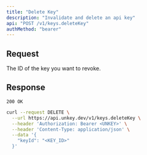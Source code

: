 ```yaml
---
title: "Delete Key"
description: "Invalidate and delete an api key"
api: "POST /v1/keys.deleteKey"
authMethod: "bearer"
---
```


## Request

<ParamField body="keyId" type="string" required>
  The ID of the key you want to revoke.
</ParamField>

## Response

`200 OK`

<RequestExample>

```sh
curl --request DELETE \
  --url https://api.unkey.dev/v1/keys.deleteKey \
  --header 'Authorization: Bearer <UNKEY>' \
  --header 'Content-Type: application/json' \
  --data '{
    "keyId": "<KEY_ID>"
  }'
```

</RequestExample>
